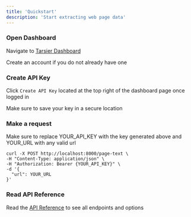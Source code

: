 ```yaml
---
title: 'Quickstart'
description: 'Start extracting web page data'
---
```


### Open Dashboard

Navigate to [Tarsier Dashboard](http://localhost:3000/dash)

Create an account if you do not already have one

### Create API Key

Click `Create API Key` located at the top right of the dashboard page once logged in

Make sure to save your key in a secure location

### Make a request

Make sure to replace YOUR_API_KEY with the key generated above and YOUR_URL with any valid url

```curl
curl -X POST http://localhost:8000/page-text \
-H "Content-Type: application/json" \
-H "Authorization: Bearer {YOUR_API_KEY}" \
-d '{
  "url": YOUR_URL
}'
```


### Read API Reference

Read the [API Reference](/api-reference/introduction) to see all endpoints and options
